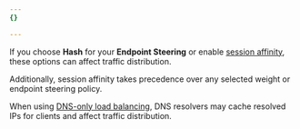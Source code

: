 ```yaml
---
{}

---
```


If you choose **Hash** for your **Endpoint Steering** or enable [session affinity](/load-balancing/understand-basics/session-affinity/), these options can affect traffic distribution.

Additionally, session affinity takes precedence over any selected weight or endpoint steering policy.

When using [DNS-only load balancing](/load-balancing/understand-basics/proxy-modes/#dns-only-load-balancing), DNS resolvers may cache resolved IPs for clients and affect traffic distribution.
